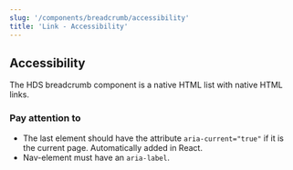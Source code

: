 ```yaml
---
slug: '/components/breadcrumb/accessibility'
title: 'Link - Accessibility'
---
```




## Accessibility

The HDS breadcrumb component is a native HTML list with native HTML links.

### Pay attention to

- The last element should have the attribute `aria-current="true"` if it is the current page. Automatically added in React.
- Nav-element must have an `aria-label`.
